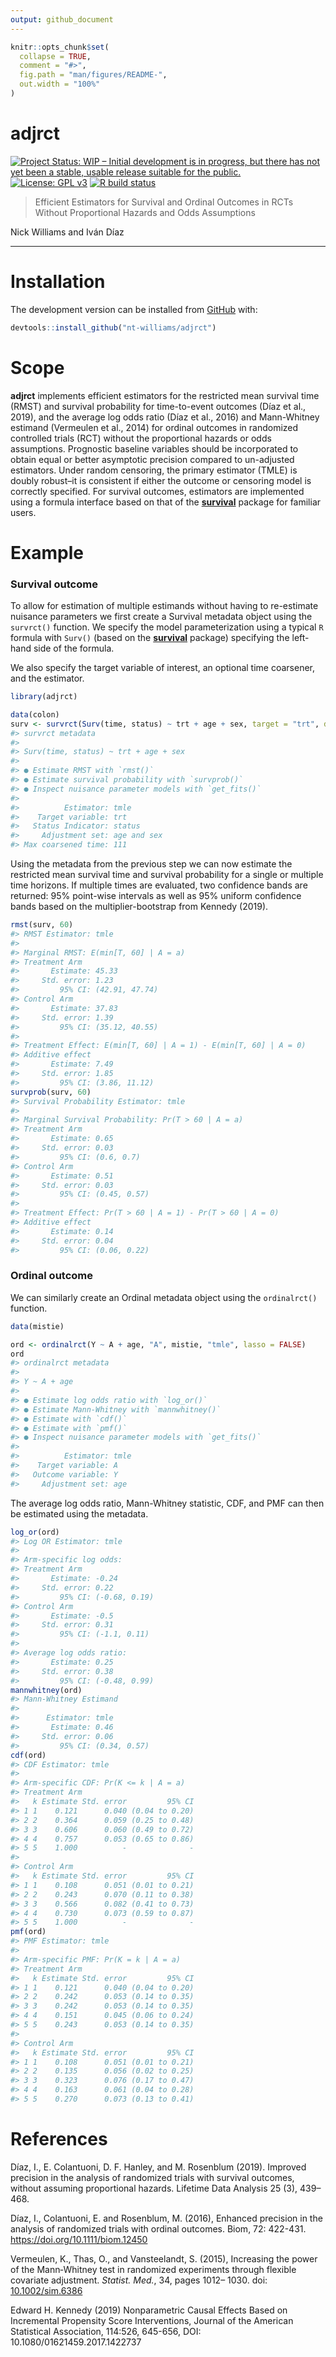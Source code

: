 ```yaml
---
output: github_document
---
```


<!-- README.md is generated from README.Rmd. Please edit that file -->

```r
knitr::opts_chunk$set(
  collapse = TRUE,
  comment = "#>",
  fig.path = "man/figures/README-",
  out.width = "100%"
)
```

# adjrct

<!-- badges: start -->

[![Project Status: WIP – Initial development is in progress, but there has not yet been a stable, usable release suitable for the public.](https://www.repostatus.org/badges/latest/wip.svg)](https://www.repostatus.org/#wip) [![License: GPL v3](https://img.shields.io/badge/License-GPLv3-blue.svg)](https://www.gnu.org/licenses/gpl-3.0) [![R build status](https://github.com/nt-williams/rctSurv/workflows/R-CMD-check/badge.svg)](https://github.com/nt-williams/rctSurv/actions)

<!-- badges: end -->

> Efficient Estimators for Survival and Ordinal Outcomes in RCTs Without Proportional Hazards and Odds Assumptions

Nick Williams and Iván Díaz

------------------------------------------------------------------------

# Installation

The development version can be installed from [GitHub](https://github.com) with:

```r
devtools::install_github("nt-williams/adjrct")
```

# Scope

**adjrct** implements efficient estimators for the restricted mean survival time (RMST) and survival probability for time-to-event outcomes (Díaz et al., 2019), and the average log odds ratio (Díaz et al., 2016) and Mann-Whitney estimand (Vermeulen et al., 2014) for ordinal outcomes in randomized controlled trials (RCT) without the proportional hazards or odds assumptions. Prognostic baseline variables should be incorporated to obtain equal or better asymptotic precision compared to un-adjusted estimators. Under random censoring, the primary estimator (TMLE) is doubly robust--it is consistent if either the outcome or censoring model is correctly specified. For survival outcomes, estimators are implemented using a formula interface based on that of the [**survival**](https://CRAN.R-project.org/package=survival) package for familiar users.

# Example

### Survival outcome

To allow for estimation of multiple estimands without having to re-estimate nuisance parameters we first create a Survival metadata object using the `survrct()` function. We specify the model parameterization using a typical `R` formula with `Surv()` (based on the [**survival**](https://CRAN.R-project.org/package=survival) package) specifying the left-hand side of the formula.

We also specify the target variable of interest, an optional time coarsener, and the estimator.

```r
library(adjrct)

data(colon)
surv <- survrct(Surv(time, status) ~ trt + age + sex, target = "trt", data = colon, coarsen = 30)
#> survrct metadata
#> 
#> Surv(time, status) ~ trt + age + sex
#> 
#> ● Estimate RMST with `rmst()`
#> ● Estimate survival probability with `survprob()`
#> ● Inspect nuisance parameter models with `get_fits()`
#> 
#>          Estimator: tmle
#>    Target variable: trt
#>   Status Indicator: status
#>     Adjustment set: age and sex
#> Max coarsened time: 111
```

Using the metadata from the previous step we can now estimate the restricted mean survival time and survival probability for a single or multiple time horizons. If multiple times are evaluated, two confidence bands are returned: 95% point-wise intervals as well as 95% uniform confidence bands based on the multiplier-bootstrap from Kennedy (2019).

```r
rmst(surv, 60)
#> RMST Estimator: tmle
#> 
#> Marginal RMST: E(min[T, 60] | A = a)
#> Treatment Arm
#>       Estimate: 45.33
#>     Std. error: 1.23
#>         95% CI: (42.91, 47.74)
#> Control Arm
#>       Estimate: 37.83
#>     Std. error: 1.39
#>         95% CI: (35.12, 40.55)
#> 
#> Treatment Effect: E(min[T, 60] | A = 1) - E(min[T, 60] | A = 0)
#> Additive effect
#>       Estimate: 7.49
#>     Std. error: 1.85
#>         95% CI: (3.86, 11.12)
survprob(surv, 60)
#> Survival Probability Estimator: tmle
#> 
#> Marginal Survival Probability: Pr(T > 60 | A = a)
#> Treatment Arm
#>       Estimate: 0.65
#>     Std. error: 0.03
#>         95% CI: (0.6, 0.7)
#> Control Arm
#>       Estimate: 0.51
#>     Std. error: 0.03
#>         95% CI: (0.45, 0.57)
#> 
#> Treatment Effect: Pr(T > 60 | A = 1) - Pr(T > 60 | A = 0)
#> Additive effect
#>       Estimate: 0.14
#>     Std. error: 0.04
#>         95% CI: (0.06, 0.22)
```

### Ordinal outcome

We can similarly create an Ordinal metadata object using the `ordinalrct()` function.

```r
data(mistie)

ord <- ordinalrct(Y ~ A + age, "A", mistie, "tmle", lasso = FALSE)
ord
#> ordinalrct metadata
#> 
#> Y ~ A + age
#> 
#> ● Estimate log odds ratio with `log_or()`
#> ● Estimate Mann-Whitney with `mannwhitney()`
#> ● Estimate with `cdf()`
#> ● Estimate with `pmf()`
#> ● Inspect nuisance parameter models with `get_fits()`
#> 
#>          Estimator: tmle
#>    Target variable: A
#>   Outcome variable: Y
#>     Adjustment set: age
```

The average log odds ratio, Mann-Whitney statistic, CDF, and PMF can then be estimated using the metadata.

```r
log_or(ord)
#> Log OR Estimator: tmle
#> 
#> Arm-specific log odds:
#> Treatment Arm
#>       Estimate: -0.24
#>     Std. error: 0.22
#>         95% CI: (-0.68, 0.19)
#> Control Arm
#>       Estimate: -0.5
#>     Std. error: 0.31
#>         95% CI: (-1.1, 0.11)
#> 
#> Average log odds ratio:
#>       Estimate: 0.25
#>     Std. error: 0.38
#>         95% CI: (-0.48, 0.99)
mannwhitney(ord)
#> Mann-Whitney Estimand
#> 
#>      Estimator: tmle
#>       Estimate: 0.46
#>     Std. error: 0.06
#>         95% CI: (0.34, 0.57)
cdf(ord)
#> CDF Estimator: tmle
#> 
#> Arm-specific CDF: Pr(K <= k | A = a)
#> Treatment Arm
#>   k Estimate Std. error         95% CI
#> 1 1    0.121      0.040 (0.04 to 0.20)
#> 2 2    0.364      0.059 (0.25 to 0.48)
#> 3 3    0.606      0.060 (0.49 to 0.72)
#> 4 4    0.757      0.053 (0.65 to 0.86)
#> 5 5    1.000          -              -
#> 
#> Control Arm
#>   k Estimate Std. error         95% CI
#> 1 1    0.108      0.051 (0.01 to 0.21)
#> 2 2    0.243      0.070 (0.11 to 0.38)
#> 3 3    0.566      0.082 (0.41 to 0.73)
#> 4 4    0.730      0.073 (0.59 to 0.87)
#> 5 5    1.000          -              -
pmf(ord)
#> PMF Estimator: tmle
#> 
#> Arm-specific PMF: Pr(K = k | A = a)
#> Treatment Arm
#>   k Estimate Std. error         95% CI
#> 1 1    0.121      0.040 (0.04 to 0.20)
#> 2 2    0.242      0.053 (0.14 to 0.35)
#> 3 3    0.242      0.053 (0.14 to 0.35)
#> 4 4    0.151      0.045 (0.06 to 0.24)
#> 5 5    0.243      0.053 (0.14 to 0.35)
#> 
#> Control Arm
#>   k Estimate Std. error         95% CI
#> 1 1    0.108      0.051 (0.01 to 0.21)
#> 2 2    0.135      0.056 (0.02 to 0.25)
#> 3 3    0.323      0.076 (0.17 to 0.47)
#> 4 4    0.163      0.061 (0.04 to 0.28)
#> 5 5    0.270      0.073 (0.13 to 0.41)
```

# References

Díaz, I., E. Colantuoni, D. F. Hanley, and M. Rosenblum (2019). Improved precision in the analysis of randomized trials with survival outcomes, without assuming proportional hazards. Lifetime Data Analysis 25 (3), 439–468.

Díaz, I., Colantuoni, E. and Rosenblum, M. (2016), Enhanced precision in the analysis of randomized trials with ordinal outcomes. Biom, 72: 422-431. <https://doi.org/10.1111/biom.12450>

Vermeulen, K., Thas, O., and Vansteelandt, S. (2015), Increasing the power of the Mann‐Whitney test in randomized experiments through flexible covariate adjustment. *Statist. Med.*, 34, pages 1012– 1030. doi: [10.1002/sim.6386](https://doi.org/10.1002/sim.6386 "Link to external resource: 10.1002/sim.6386")

Edward H. Kennedy (2019) Nonparametric Causal Effects Based on Incremental Propensity Score Interventions, Journal of the American Statistical Association, 114:526, 645-656, DOI: 10.1080/01621459.2017.1422737
